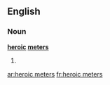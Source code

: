 ==English==

===Noun===
'''[[heroic]] [[meters]]'''

# {{plural of|heroic meter}}

[[ar:heroic meters]]
[[fr:heroic meters]]